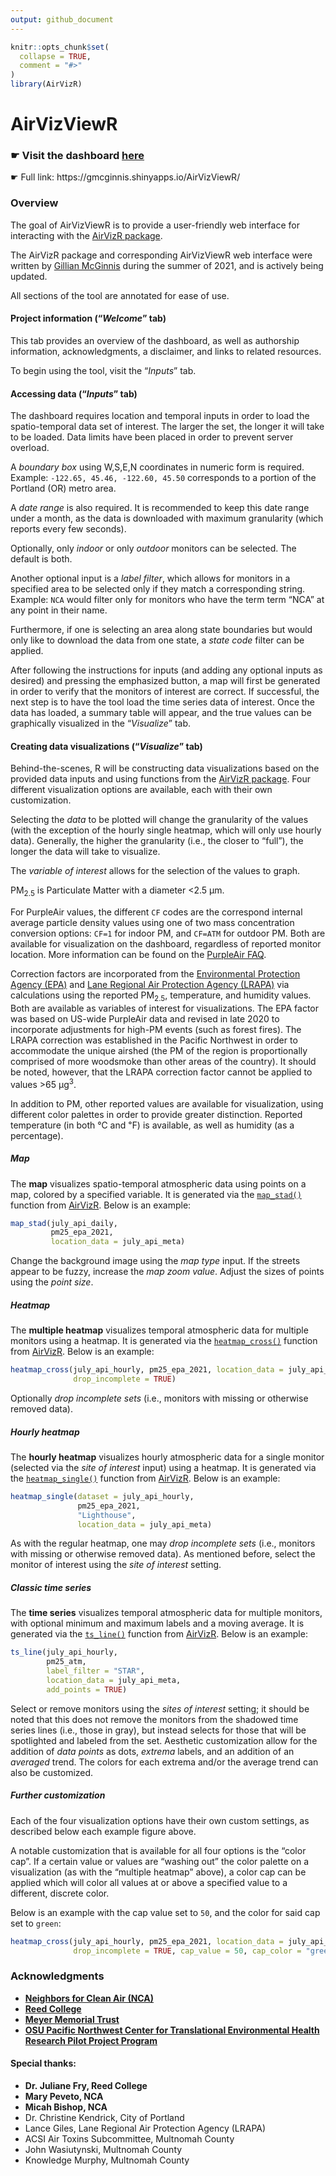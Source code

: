 ```yaml
---
output: github_document
---
```


<!-- README.md is generated from README.Rmd. Please edit that file -->

```r
knitr::opts_chunk$set(
  collapse = TRUE,
  comment = "#>"
)
library(AirVizR)
```

# AirVizViewR

<!-- badges: start -->
<!-- badges: end -->

### &#x261B; Visit the dashboard [here](https://gmcginnis.shinyapps.io/airvizviewr/)

&#x261B; Full link: https://gmcginnis.shinyapps.io/AirVizViewR/

### Overview

The goal of AirVizViewR is to provide a user-friendly web interface for interacting with the [AirVizR package](https://github.com/gmcginnis/AirVizR).

The AirVizR package and corresponding AirVizViewR web interface were written by [Gillian McGinnis](https://github.com/gmcginnis) during the summer of 2021, and is actively being updated.

All sections of the tool are annotated for ease of use.

#### Project information ("<i>Welcome</i>" tab)

This tab provides an overview of the dashboard, as well as authorship information, acknowledgments, a disclaimer, and links to related resources.

To begin using the tool, visit the "<i>Inputs</i>" tab.

#### Accessing data ("<i>Inputs</i>" tab)

The dashboard requires location and temporal inputs in order to load the spatio-temporal data set of interest. The larger the set, the longer it will take to be loaded. Data limits have been placed in order to prevent server overload.

A <i>boundary box</i> using W,S,E,N coordinates in numeric form is required. Example: <code>-122.65, 45.46, -122.60, 45.50</code> corresponds to a portion of the Portland (OR) metro area.

A <i>date range</i> is also required. It is recommended to keep this date range under a month, as the data is downloaded with maximum granularity (which reports every few seconds).

Optionally, only <i>indoor</i> or only <i>outdoor</i> monitors can be selected. The default is both.

Another optional input is a <i>label filter</i>, which allows for monitors in a specified area to be selected only if they match a corresponding string. Example: <code>NCA</code> would filter only for monitors who have the term term "NCA" at any point in their name.

Furthermore, if one is selecting an area along state boundaries but would only like to download the data from one state, a <i>state code</i> filter can be applied.

After following the instructions for inputs (and adding any optional inputs as desired) and pressing the emphasized button, a map will first be generated in order to verify that the monitors of interest are correct. If successful, the next step is to have the tool load the time series data of interest. Once the data has loaded, a summary table will appear, and the true values can be graphically visualized in the "<i>Visualize</i>" tab.

#### Creating data visualizations ("<i>Visualize</i>" tab)

Behind-the-scenes, R will be constructing data visualizations based on the provided data inputs and using functions from the [AirVizR package](https://github.com/gmcginnis/AirVizR). Four different visualization options are available, each with their own customization.

Selecting the <i>data</i> to be plotted will change the granularity of the values (with the exception of the hourly single heatmap, which will only use hourly data). Generally, the higher the granularity (i.e., the closer to "full"), the longer the data will take to visualize.

The <i>variable of interest</i> allows for the selection of the values to graph. 

PM<sub>2.5</sub> is Particulate Matter with a diameter <2.5 &mu;m.

For PurpleAir values, the different <code>CF</code> codes are the correspond internal average particle density values using one of two mass concentration conversion options: <code>CF=1</code> for indoor PM, and <code>CF=ATM</code> for outdoor PM. Both are available for visualization on the dashboard, regardless of reported monitor location. More information can be found on the [PurpleAir FAQ](https://www2.purpleair.com/community/faq#hc-what-is-the-difference-between-cf-1-and-cf-atm).

Correction factors are incorporated from the [Environmental Protection Agency (EPA)](https://www.epa.gov/) and [Lane Regional Air Protection Agency (LRAPA)](https://www.lrapa.org/) via calculations using the reported PM<sub>2.5</sub>, temperature, and humidity values. Both are available as variables of interest for visualizations. The EPA factor was based on US-wide PurpleAir data and revised in late 2020 to incorporate adjustments for high-PM events (such as forest fires). The LRAPA correction was established in the Pacific Northwest in order to accommodate the unique airshed (the PM of the region is proportionally comprised of more woodsmoke than other areas of the country). It should be noted, however, that the LRAPA correction factor cannot be applied to values >65 &mu;g<sup>3</sup>.

In addition to PM, other reported values are available for visualization, using different color palettes in order to provide greater distinction. Reported temperature (in both &#8451; and &#8457;) is available, as well as humidity (as a percentage).

##### Map

The <b>map</b> visualizes spatio-temporal atmospheric data using points on a map, colored by a specified variable. It is generated via the <a href="https://github.com/gmcginnis/AirVizR/blob/main/R/map_stad.R"><code>map_stad()</code></a> function from [AirVizR](https://github.com/gmcginnis/AirVizR). Below is an example:

```r
map_stad(july_api_daily,
         pm25_epa_2021,
         location_data = july_api_meta)
```

Change the background image using the <i>map type</i> input. If the streets appear to be fuzzy, increase the <i>map zoom value</i>. Adjust the sizes of points using the <i>point size</i>.

##### Heatmap

The <b>multiple heatmap</b> visualizes temporal atmospheric data for multiple monitors using a heatmap. It is generated via the <a href="https://github.com/gmcginnis/AirVizR/blob/main/R/heatmap_cross.R"><code>heatmap_cross()</code></a> function from [AirVizR](https://github.com/gmcginnis/AirVizR). Below is an example:

```r
heatmap_cross(july_api_hourly, pm25_epa_2021, location_data = july_api_meta,
              drop_incomplete = TRUE)
```

Optionally <i>drop incomplete sets</i> (i.e., monitors with missing or otherwise removed data).

##### Hourly heatmap

The <b>hourly heatmap</b> visualizes hourly atmospheric data for a single monitor (selected via the <i>site of interest</i> input) using a heatmap. It is generated via the <a href="https://github.com/gmcginnis/AirVizR/blob/main/R/heatmap_single.R"><code>heatmap_single()</code></a> function from [AirVizR](https://github.com/gmcginnis/AirVizR). Below is an example:

```r
heatmap_single(dataset = july_api_hourly,
               pm25_epa_2021,
               "Lighthouse",
               location_data = july_api_meta)
```

As with the regular heatmap, one may <i>drop incomplete sets</i> (i.e., monitors with missing or otherwise removed data). As mentioned before, select the monitor of interest using the <i>site of interest</i> setting.

##### Classic time series

The <b>time series</b> visualizes temporal atmospheric data for multiple monitors, with optional minimum and maximum labels and a moving average. It is generated via the <a href="https://github.com/gmcginnis/AirVizR/blob/main/R/ts_line.R"><code>ts_line()</code></a> function from [AirVizR](https://github.com/gmcginnis/AirVizR). Below is an example:

```r
ts_line(july_api_hourly,
        pm25_atm,
        label_filter = "STAR",
        location_data = july_api_meta,
        add_points = TRUE)
```

Select or remove monitors using the <i>sites of interest</i> setting; it should be noted that this does not remove the monitors from the shadowed time series lines (i.e., those in gray), but instead selects for those that will be spotlighted and labeled from the set. Aesthetic customization allow for the addition of <i>data points</i> as dots, <i>extrema</i> labels, and an addition of an <i>averaged</i> trend. The colors for each extrema and/or the average trend can also be customized.

##### Further customization

Each of the four visualization options have their own custom settings, as described below each example figure above.

A notable customization that is available for all four options is the "color cap". If a certain value or values are "washing out" the color palette on a visualization (as with the "multiple heatmap" above), a color cap can be applied which will color all values at or above a specified value to a different, discrete color.

Below is an example with the cap value set to <code>50</code>, and the color for said cap set to <code>green</code>:

```r
heatmap_cross(july_api_hourly, pm25_epa_2021, location_data = july_api_meta,
              drop_incomplete = TRUE, cap_value = 50, cap_color = "green")
```

### Acknowledgments
* <b>[Neighbors for Clean Air (NCA)](https://neighborsforcleanair.org/)
* [Reed College](https://reed.edu/)
* [Meyer Memorial Trust](https://mmt.org/)
* [OSU Pacific Northwest Center for Translational Environmental Health Research Pilot Project Program](https://ehsc.oregonstate.edu/pilot)

#### Special thanks:
* Dr. Juliane Fry, Reed College
* Mary Peveto, NCA
* Micah Bishop, NCA</b>
* Dr. Christine Kendrick, City of Portland
* Lance Giles, Lane Regional Air Protection Agency (LRAPA)
* ACSI Air Toxins Subcommittee, Multnomah County
* John Wasiutynski, Multnomah County
* Knowledge Murphy, Multnomah County
